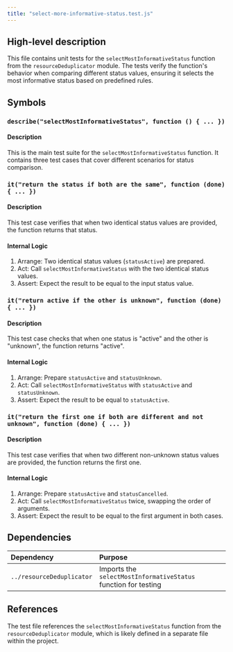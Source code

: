 ```yaml
---
title: "select-more-informative-status.test.js"
---
```


## High-level description
This file contains unit tests for the `selectMostInformativeStatus` function from the `resourceDeduplicator` module. The tests verify the function's behavior when comparing different status values, ensuring it selects the most informative status based on predefined rules.

## Symbols

### `describe("selectMostInformativeStatus", function () { ... })`
#### Description
This is the main test suite for the `selectMostInformativeStatus` function. It contains three test cases that cover different scenarios for status comparison.

### `it("return the status if both are the same", function (done) { ... })`
#### Description
This test case verifies that when two identical status values are provided, the function returns that status.

#### Internal Logic
1. Arrange: Two identical status values (`statusActive`) are prepared.
2. Act: Call `selectMostInformativeStatus` with the two identical status values.
3. Assert: Expect the result to be equal to the input status value.

### `it("return active if the other is unknown", function (done) { ... })`
#### Description
This test case checks that when one status is "active" and the other is "unknown", the function returns "active".

#### Internal Logic
1. Arrange: Prepare `statusActive` and `statusUnknown`.
2. Act: Call `selectMostInformativeStatus` with `statusActive` and `statusUnknown`.
3. Assert: Expect the result to be equal to `statusActive`.

### `it("return the first one if both are different and not unknown", function (done) { ... })`
#### Description
This test case verifies that when two different non-unknown status values are provided, the function returns the first one.

#### Internal Logic
1. Arrange: Prepare `statusActive` and `statusCancelled`.
2. Act: Call `selectMostInformativeStatus` twice, swapping the order of arguments.
3. Assert: Expect the result to be equal to the first argument in both cases.

## Dependencies
| Dependency | Purpose |
|:-----------|:--------|
| `../resourceDeduplicator` | Imports the `selectMostInformativeStatus` function for testing |

## References
The test file references the `selectMostInformativeStatus` function from the `resourceDeduplicator` module, which is likely defined in a separate file within the project.